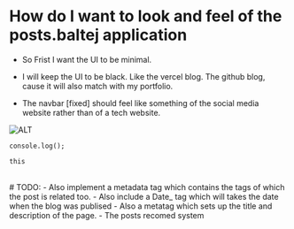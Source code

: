 # How do I want to look and feel of the posts.baltej application

- So Frist I want the UI to be minimal.
- I will keep the UI to be black. Like the vercel blog. The github blog, cause it will also match with my portfolio.

- The navbar [fixed] should feel like something of the social media website rather than of a tech website.

![ALT](https://avatars.githubusercontent.com/u/7552965?s=200&v=4s)

```
console.log();

this
```
<br/>
# TODO:
- Also implement a metadata tag which contains the tags of which the post is related too.
- Also include a Date_ tag which will takes the date when the blog was publised
- Also a metatag which sets up the title and description of the page.
- The posts recomed system